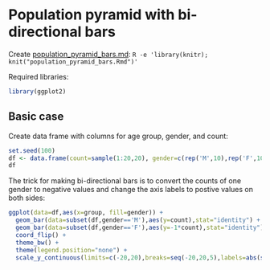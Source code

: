 # Population pyramid with bi-directional bars

Create [population_pyramid_bars.md](population_pyramid_bars.md): `R -e 'library(knitr); knit("population_pyramid_bars.Rmd")'`

Required libraries:
```r
library(ggplot2)
```

## Basic case

Create data frame with columns for age group, gender, and count:
```r
set.seed(100)
df <- data.frame(count=sample(1:20,20), gender=c(rep('M',10),rep('F',10)), group=factor(rep(1:10,2)))
df
```

The trick for making bi-directional bars is to convert the counts of one gender to negative values and change the axis labels to postive values on both sides:
```r
ggplot(data=df,aes(x=group, fill=gender)) +
  geom_bar(data=subset(df,gender=='M'),aes(y=count),stat="identity") +
  geom_bar(data=subset(df,gender=='F'),aes(y=-1*count),stat="identity") +
  coord_flip() +
  theme_bw() +
  theme(legend.position="none") +
  scale_y_continuous(limits=c(-20,20),breaks=seq(-20,20,5),labels=abs(seq(-20,20,5)))
```


